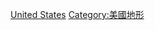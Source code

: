 {{Catnav|頁面分類|地理|地形|山脉}}
{{Catnav|頁面分類|各種主題的頁面分類|按國家分類|各國地理|美国地理}}
{{Commons category|Mountain ranges of the United States}}

[[Category:北美洲各国山脉‎|United States]]
[[Category:美國地形|Category:美國地形]]